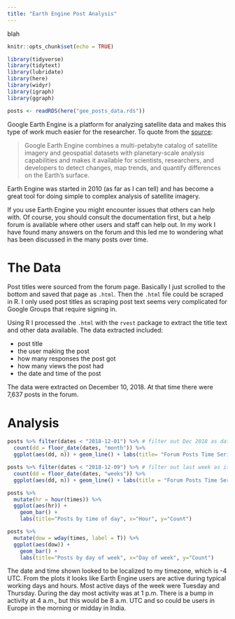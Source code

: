 ```yaml
---
title: "Earth Engine Post Analysis"
---
```


blah


```r
knitr::opts_chunk$set(echo = TRUE)

library(tidyverse)
library(tidytext)
library(lubridate)
library(here)
library(widyr)
library(igraph)
library(ggraph)

posts <- readRDS(here("gee_posts_data.rds"))
```
Google Earth Engine is a platform for analyzing satellite data and makes this type of work much easier for the researcher. To quote from the [source](https://earthengine.google.com):

> Google Earth Engine combines a multi-petabyte catalog of satellite imagery and geospatial datasets with planetary-scale analysis capabilities and makes it available for scientists, researchers, and developers to detect changes, map trends, and quantify differences on the Earth's surface.

Earth Engine was started in 2010 (as far as I can tell) and has become a great tool for doing simple to complex analysis of satellite imagery. 

If you use Earth Engine you might encounter issues that others can help with. Of course, you should consult the documentation first, but a help forum is available where other users and staff can help out. In my work I have found many answers on the forum and this led me to wondering what has been discussed in the many posts over time.

# The Data

Post titles were sourced from the forum page. Basically I just scrolled to the bottom and saved that page as `.html`. Then the `.html` file could be scraped in R. I only used post titles as scraping post text seems very complicated for Google Groups that require signing in.

Using R I processed the `.html` with the `rvest` package to extract the title text and other data available. The data extracted included: 

- post title
- the user making the post
- how many responses the post got 
- how many views the post had
- the date and time of the post

The data were extracted on December 10, 2018. At that time there were 7,637 posts in the forum.

# Analysis

```r
posts %>% filter(dates < "2018-12-01") %>% # filter out Dec 2018 as data is through Dec 10
  count(dd = floor_date(dates, "month")) %>% 
  ggplot(aes(dd, n)) + geom_line() + labs(title= "Forum Posts Time Series", subtitle="Number of posts by month", x="Date", y="Count")
```

```r
posts %>% filter(dates < "2018-12-09") %>% # filter out last week as it's not a complete week
  count(dd = floor_date(dates, "weeks")) %>% 
  ggplot(aes(dd, n)) + geom_line() + labs(title = "Forum Posts Time Series", subtitle="Number of posts by week", x="Date", y="Count")
```

```r
posts %>% 
  mutate(hr = hour(times)) %>% 
  ggplot(aes(hr)) + 
    geom_bar() + 
    labs(title="Posts by time of day", x="Hour", y="Count")

posts %>% 
  mutate(dow = wday(times, label = T)) %>% 
  ggplot(aes(dow)) + 
    geom_bar() + 
    labs(title="Posts by day of week", x="Day of week", y="Count")
```

The date and time shown looked to be localized to my timezone, which is -4 UTC. From the plots it looks like Earth Engine users are active during typical working days and hours. Most active days of the week were Tuesday and Thursday. During the day most activity was at 1 p.m. There is a bump in activity at 4 a.m., but this would be 8 a.m. UTC and so could be users in Europe in the morning or midday in India.
